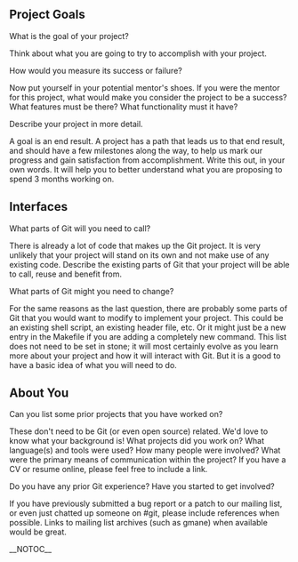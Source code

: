== Project Goals ==

What is the goal of your project?

Think about what you are going to try to accomplish with your project.

How would you measure its success or failure?

Now put yourself in your potential mentor's shoes.  If you were the mentor for this project, what would make you consider the project to be a success?  What features must be there?  What functionality must it have?

Describe your project in more detail.

A goal is an end result.  A project has a path that leads us to that end result, and should have a few milestones along the way, to help us mark our progress and gain satisfaction from accomplishment.  Write this out, in your own words.  It will help you to better understand what you are proposing to spend 3 months working on.

== Interfaces ==

What parts of Git will you need to call?

There is already a lot of code that makes up the Git project.  It is very unlikely that your project will stand on its own and not make use of any existing code.  Describe the existing parts of Git that your project will be able to call, reuse and benefit from.

What parts of Git might you need to change?

For the same reasons as the last question, there are probably some parts of Git that you would want to modify to implement your project.  This could be an existing shell script, an existing header file, etc.  Or it might just be a new entry in the Makefile if you are adding a completely new command.  This list does not need to be set in stone; it will most certainly evolve as you learn more about your project and how it will interact with Git.  But it is a good to have a basic idea of what you will need to do. 

== About You ==

Can you list some prior projects that you have worked on?

These don't need to be Git (or even open source) related.  We'd love to know what your background is!  What projects did you work on?  What language(s) and tools were used?  How many people were involved?  What were the primary means of communication within the project?  If you have a CV or resume online, please feel free to include a link.

Do you have any prior Git experience?  Have you started to get involved?

If you have previously submitted a bug report or a patch to our mailing list, or even just chatted up someone on #git, please include references when possible.  Links to mailing list archives (such as gmane) when available would be great.

__NOTOC__